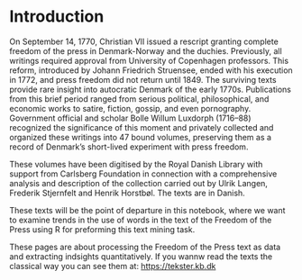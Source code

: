 # Introduction

On September 14, 1770, Christian VII issued a rescript granting complete freedom of the press in Denmark-Norway and the duchies. Previously, all writings required approval from University of Copenhagen professors.
This reform, introduced by Johann Friedrich Struensee, ended with his execution in 1772, and press freedom did not return until 1849. The surviving texts provide rare insight into autocratic Denmark of the early 1770s.
Publications from this brief period ranged from serious political, philosophical, and economic works to satire, fiction, gossip, and even pornography.
Government official and scholar Bolle Willum Luxdorph (1716–88) recognized the significance of this moment and privately collected and organized these writings into 47 bound volumes, preserving them as a record of Denmark’s short-lived experiment with press freedom.

These volumes have been digitised by the Royal Danish Library with support from Carlsberg Foundation in connection with a comprehensive analysis and description of the collection carried out by Ulrik Langen, Frederik Stjernfelt and Henrik Horstbøl. The texts are in Danish.

These texts will be the point of departure in this notebook, where we want to examine trends in the use of words in the text of the Freedom of the Press using R for preforming this text mining task.

These pages are about processing the Freedom of the Press text as data and extracting indsights quantitatively. If you wannw read the texts the classical way you can see them at: [https://tekster.kb.dk](https://tekster.kb.dk)